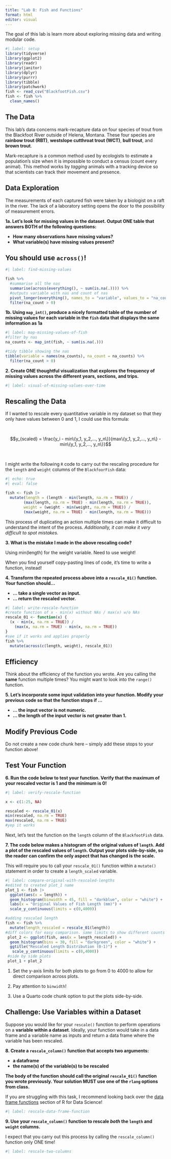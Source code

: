 ```yaml
---
title: "Lab 8: Fish and Functions"
format: html
editor: visual
---
```


The goal of this lab is learn more about exploring missing data and writing
modular code.

```r
#| label: setup
library(tidyverse)
library(ggplot2)
library(readr)
library(janitor)
library(dplyr)
library(purrr)
library(tibble)
library(patchwork)
fish <- read_csv("BlackfootFish.csv")
fish <- fish %>%
  clean_names()
```

## The Data

This lab's data concerns mark-recapture data on four species of trout from the
Blackfoot River outside of Helena, Montana. These four species are
**rainbow trout (RBT)**, **westslope cutthroat trout (WCT)**, **bull trout**,
and **brown trout**.

Mark-recapture is a common method used by ecologists to estimate a population's
size when it is impossible to conduct a census (count every animal). This method
works by *tagging* animals with a tracking device so that scientists can track
their movement and presence.

## Data Exploration

The measurements of each captured fish were taken by a biologist on a raft in
the river. The lack of a laboratory setting opens the door to the possibility of
measurement errors.

**1a. Let's look for missing values in the dataset. Output ONE table that answers BOTH of the following questions:**

+ **How many observations have missing values?**
+ **What variable(s) have missing values present?**

::: callout-tip
# You should use `across()`!
:::

```r
#| label: find-missing-values

fish %>%
  #summarise all the nas
  summarise(across(everything(), ~ sum(is.na(.)))) %>%
  #outputs variable with nas and count of nas
  pivot_longer(everything(), names_to = "variable", values_to = "na_count") %>%
  filter(na_count > 0)

```



**1b. Using `map_int()`, produce a nicely formatted table of the number of missing values for each variable in the `fish` data that displays the same information as 1a**

```r
#| label: map-missing-values-of-fish
#filter by nas
na_counts <- map_int(fish, ~ sum(is.na(.)))

#tidy tibble showing the nas
tibble(variable = names(na_counts), na_count = na_counts) %>%
  filter(na_count > 0)

```


**2. Create ONE thoughtful visualization that explores the frequency of missing values across the different years, sections, and trips.**

```r
#| label: visual-of-missing-values-over-time

```

## Rescaling the Data

If I wanted to rescale every quantitative variable in my dataset so that they
only have values between 0 and 1, I could use this formula:

</br>

$$y_{scaled} = \frac{y_i - min\{y_1, y_2,..., y_n\}}{max\{y_1, y_2,..., y_n\}
- min\{y_1, y_2,..., y_n\}}$$

</br>

I might write the following `R` code to carry out the rescaling procedure for the `length` and `weight` columns of the `BlackfoorFish` data:

```r
#| echo: true
#| eval: false

fish <- fish |>
  mutate(length = (length - min(length, na.rm = TRUE)) /
       	(max(length, na.rm = TRUE) - min(length, na.rm = TRUE)),
     	weight = (weight - min(weight, na.rm = TRUE)) /
       	(max(weight, na.rm = TRUE) - min(length, na.rm = TRUE)))
```

This process of duplicating an action multiple times can make it difficult to
understand the intent of the process. *Additionally, it can make it very difficult to spot mistakes.*

**3. What is the mistake I made in the above rescaling code?**

Using min(length) for the weight variable. Need to use weight!

When you find yourself copy-pasting lines of code, it's time to write a
function, instead!

**4. Transform the repeated process above into a `rescale_01()` function. Your function should...**

+ **... take a single vector as input.**
+ **... return the rescaled vector.**

```r
#| label: write-rescale-function
#create function of x - min(x) without NAs / max(x) w/o NAs
rescale_01 <- function(x) {
  (x - min(x, na.rm = TRUE)) /
	(max(x, na.rm = TRUE) - min(x, na.rm = TRUE))
}
#see if it works and applies properly
fish %>%
  mutate(across(c(length, weight), rescale_01))

```

::: callout-tip
# Efficiency

Think about the efficiency of the function you wrote. Are you calling the
**same** function multiple times? You might want to look into the `range()`
function.
:::

**5. Let's incorporate some input validation into your function. Modify your previous code so that the function stops if ...**

+ **... the input vector is not numeric.**
+ **... the length of the input vector is not greater than 1.**

::: callout-tip
# Modify Previous Code

Do not create a new code chunk here -- simply add these stops to your function
above!
:::

## Test Your Function

**6. Run the code below to test your function. Verify that the maximum of your rescaled vector is 1 and the minimum is 0!**

```r
#| label: verify-rescale-function

x <- c(1:25, NA)

rescaled <- rescale_01(x)
min(rescaled, na.rm = TRUE)
max(rescaled, na.rm = TRUE)
#yep it works
```

Next, let's test the function on the `length` column of the `BlackfootFish` data.

**7. The code below makes a histogram of the original values of `length`. Add a plot of the rescaled values of `length`. Output your plots side-by-side, so the reader can confirm the only aspect that has changed is the scale.**

::: callout-warning
This will require you to call your `rescale_01()` function within a `mutate()`
statement in order to create a `length_scaled` variable.
:::

```r
#| label: compare-original-with-rescaled-lengths
#edited to created plot_1 name
plot_1 <- fish |>  
  ggplot(aes(x = length)) +
  geom_histogram(binwidth = 45, fill = "darkblue", color = "white") +
  labs(x = "Original Values of Fish Length (mm)") +
  scale_y_continuous(limits = c(0,4000))

#adding rescaled length
fish <- fish %>%
  mutate(length_rescaled = rescale_01(length))
#diff colors for easy comparison. same limits to show different counts at respective points
 plot_2 <- ggplot(fish, aes(x = length_rescaled)) +
  geom_histogram(bins = 30, fill = "darkgreen", color = "white") +
  ggtitle("Rescaled Length Distribution (0-1)") +
   scale_y_continuous(limits = c(0,4000))
 #side by side plots
 plot_1 + plot_2
```

::: callout-tip
1. Set the y-axis limits for both plots to go from 0 to 4000 to allow for direct comparison across plots.

2. Pay attention to `binwidth`!

3. Use a Quarto code chunk option to put the plots side-by-side.
:::

## Challenge: Use Variables within a Dataset

Suppose you would like for your `rescale()` function to perform operations on a **variable within a dataset**. Ideally, your function would take in a data
frame and a variable name as inputs and return a data frame where the variable
has been rescaled.

**8. Create a `rescale_column()` function that accepts two arguments:**

+ **a dataframe**
+ **the name(s) of the variable(s) to be rescaled**

**The body of the function should call the original `rescale_01()` function you wrote previously. Your solution MUST use one of the `rlang` options from class.**

::: callout-tip
If you are struggling with this task, I recommend looking back over the
[data frame functions](https://r4ds.hadley.nz/functions.html#data-frame-functions)
section of R for Data Science!
:::

```r
#| label: rescale-data-frame-function

```

**9. Use your `rescale_column()` function to rescale *both* the `length` and `weight` columns.**

::: callout-warning
I expect that you carry out this process by calling the `rescale_column()` function only ONE time!
:::

```r
#| label: rescale-two-columns

```


